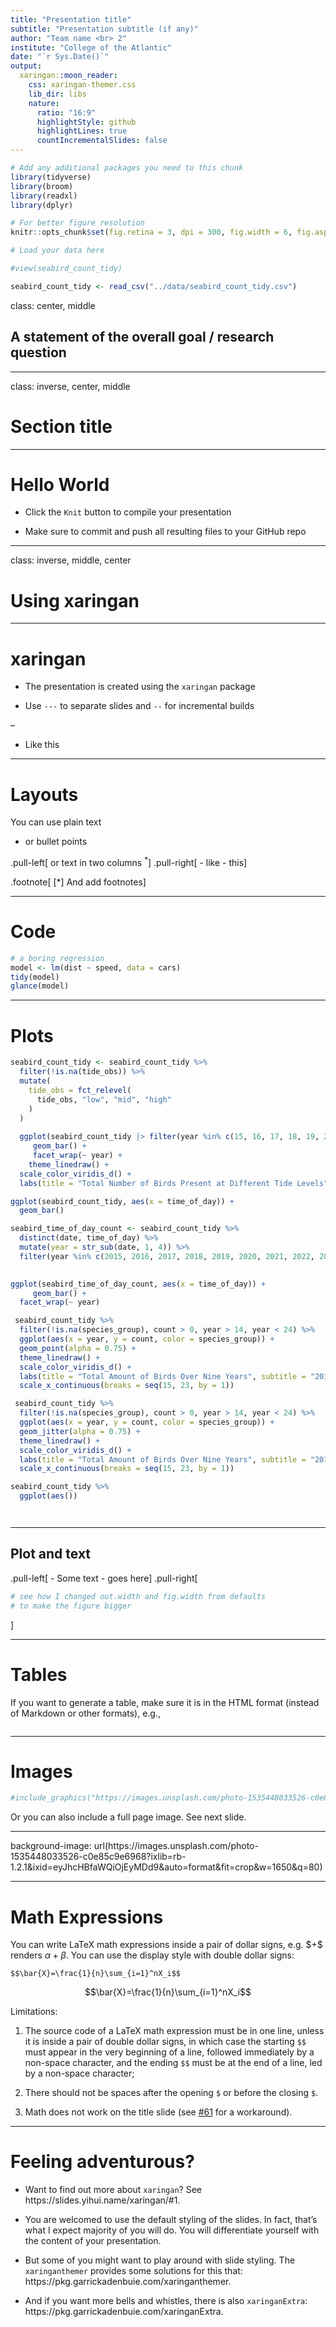 ```yaml
---
title: "Presentation title"
subtitle: "Presentation subtitle (if any)"
author: "Team name <br> 2"
institute: "College of the Atlantic"
date: "`r Sys.Date()`"
output:
  xaringan::moon_reader:
    css: xaringan-themer.css
    lib_dir: libs
    nature:
      ratio: "16:9"
      highlightStyle: github
      highlightLines: true
      countIncrementalSlides: false
---
```


```r
# Add any additional packages you need to this chunk
library(tidyverse)
library(broom)
library(readxl)
library(dplyr)
```

```r
# For better figure resolution
knitr::opts_chunk$set(fig.retina = 3, dpi = 300, fig.width = 6, fig.asp = 0.618, out.width = "80%")
```

```r
# Load your data here

#view(seabird_count_tidy)

```

```r
seabird_count_tidy <- read_csv("../data/seabird_count_tidy.csv")
```


class: center, middle

## A statement of the overall goal / research question

---

class: inverse, center, middle

# Section title

---

# Hello World

- Click the `Knit` button to compile your presentation

- Make sure to commit and push all resulting files to your GitHub repo

---

class: inverse, middle, center

# Using xaringan

---

# xaringan

- The presentation is created using the `xaringan` package

- Use `---` to separate slides and `--` for incremental builds

--

- Like this

---

# Layouts

You can use plain text

- or bullet points

.pull-left[
or text in two columns $^*$
]
.pull-right[
- like
- this
]

.footnote[
[*] And add footnotes
]

---

# Code

```r
# a boring regression
model <- lm(dist ~ speed, data = cars)
tidy(model)
glance(model)
```

---

# Plots

```r


seabird_count_tidy <- seabird_count_tidy %>%
  filter(!is.na(tide_obs)) %>% 
  mutate(
    tide_obs = fct_relevel(
      tide_obs, "low", "mid", "high"
    )
  )  
  
  ggplot(seabird_count_tidy |> filter(year %in% c(15, 16, 17, 18, 19, 20, 21, 22, 23)), aes(x = fct_relevel(tide_obs))) + 
     geom_bar() + 
     facet_wrap(~ year) +
    theme_linedraw() +
  scale_color_viridis_d() + 
  labs(title = "Total Number of Birds Present at Different Tide Levels", subtitle = "Seperated by Year Over Nine Years 2015-2023", x = "Tide Observation", y = "Number of Birds ")

```
```r

ggplot(seabird_count_tidy, aes(x = time_of_day)) +
  geom_bar()

```


```r
seabird_time_of_day_count <- seabird_count_tidy %>% 
  distinct(date, time_of_day) %>% 
  mutate(year = str_sub(date, 1, 4)) %>% 
  filter(year %in% c(2015, 2016, 2017, 2018, 2019, 2020, 2021, 2022, 2023)) 
  

ggplot(seabird_time_of_day_count, aes(x = time_of_day)) + 
     geom_bar() + 
  facet_wrap(~ year)
```



```r
 seabird_count_tidy %>% 
  filter(!is.na(species_group), count > 0, year > 14, year < 24) %>% 
  ggplot(aes(x = year, y = count, color = species_group)) +
  geom_point(alpha = 0.75) +
  theme_linedraw() +
  scale_color_viridis_d() + 
  labs(title = "Total Amount of Birds Over Nine Years", subtitle = "2015-2023", x = "Year", y = "Total Number of Individual", color = "Species Group") +
  scale_x_continuous(breaks = seq(15, 23, by = 1))
```
```r
 seabird_count_tidy %>% 
  filter(!is.na(species_group), count > 0, year > 14, year < 24) %>% 
  ggplot(aes(x = year, y = count, color = species_group)) +
  geom_jitter(alpha = 0.75) +
  theme_linedraw() +
  scale_color_viridis_d() + 
  labs(title = "Total Amount of Birds Over Nine Years", subtitle = "2015-2023", x = "Year", y = "Total Number of Individual", color = "Species Group") +
  scale_x_continuous(breaks = seq(15, 23, by = 1))
```

```r
seabird_count_tidy %>% 
  ggplot(aes())
```

```r

```

```r

```

---

## Plot and text

.pull-left[
- Some text
- goes here
]
.pull-right[
```r
# see how I changed out.width and fig.width from defaults
# to make the figure bigger

```
]

---

# Tables

If you want to generate a table, make sure it is in the HTML format (instead of Markdown or other formats), e.g.,

```r

```

---

# Images

```r
#include_graphics("https://images.unsplash.com/photo-1535448033526-c0e85c9e6968?ixlib=rb-1.2.1&ixid=eyJhcHBfaWQiOjEyMDd9&auto=format&fit=crop&w=1650&q=80")
```

Or you can also include a full page image. See next slide.

---

background-image: url(https://images.unsplash.com/photo-1535448033526-c0e85c9e6968?ixlib=rb-1.2.1&ixid=eyJhcHBfaWQiOjEyMDd9&auto=format&fit=crop&w=1650&q=80)

---

# Math Expressions

You can write LaTeX math expressions inside a pair of dollar signs, e.g. &#36;\alpha+\beta$ renders $\alpha+\beta$. You can use the display style with double dollar signs:

```
$$\bar{X}=\frac{1}{n}\sum_{i=1}^nX_i$$
```

$$\bar{X}=\frac{1}{n}\sum_{i=1}^nX_i$$

Limitations:

1. The source code of a LaTeX math expression must be in one line, unless it is inside a pair of double dollar signs, in which case the starting `$$` must appear in the very beginning of a line, followed immediately by a non-space character, and the ending `$$` must be at the end of a line, led by a non-space character;

1. There should not be spaces after the opening `$` or before the closing `$`.

1. Math does not work on the title slide (see [#61](https://github.com/yihui/xaringan/issues/61) for a workaround).

---

# Feeling adventurous?

- Want to find out more about `xaringan`? See https://slides.yihui.name/xaringan/#1.

- You are welcomed to use the default styling of the slides. In fact, that's what I expect majority of you will do. You will differentiate yourself with the content of your presentation.

- But some of you might want to play around with slide styling. The 
`xaringanthemer` provides some solutions for this that: https://pkg.garrickadenbuie.com/xaringanthemer.

- And if you want more bells and whistles, there is also `xaringanExtra`: https://pkg.garrickadenbuie.com/xaringanExtra.
